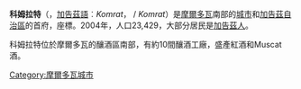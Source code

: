 {{noteTA
|1=zh-hans:科姆拉特;zh-tw:康拉特;
}}
{{Infobox settlement
| official_name = 科姆拉特（Comrat / Komrat）
| nickname = 
| motto = 
| image_skyline =  {{Photomontage|position=center
|photo1a =MD.GE.Comrat - Catedrala Sf. Ioan Botezătorul - jun 2017.jpg
|photo2a =Lenin statue in Comrat.jpg
|photo2b =Street in Comrat4.jpg
|photo3a =Komrat Devlet Universiteti1.jpg
|photo3b =Дом культуры в Комрате.jpg
|photo4a =Komrat - kaplica zbudowana w miejscu gdzie dawniej znajdowała się cerkiew zburzona w czasach komunizmu.jpg
|photo4b =Центральный парк2.jpg
|size = 270
|spacing = 1
|color = #FFFFFF
|border = 1
}}
| image_flag = Komrat flag.png
| image_seal = Coat of arms of Comrat.png
|image_map = Karta Gagauzien.jpg
| map_caption = 科姆拉特的位置
|subdivision_type = 國家
|subdivision_type1 = 自治區
|subdivision_type2 = 
|subdivision_name = {{flag|摩尔多瓦}}
|subdivision_name1 = [[加告茲自治區|加告茲自治區]]
|subdivision_name2 = 
| established_title = 成立
| established_date = 1789年
| established_title2 = 
| established_date2 = 
| government_type = 
| leader_title = 市長
| leader_name = Nicolai Dudoglo
| area_magnitude = 
| area_total_sq_mi =
| area_total_km2 = 
| area_urban_sq_mi = 
| area_urban_km2 = 
| area_metro_km2 = 
| area_metro_sq_mi = 
| population_as_of=2004
| population_footnotes =
| population_total = 23429
| population_urban = 
| population_metro = 
| population_density_sq_mi = 
| population_density_km2 = 
| timezone = [[歐洲東部時間|歐洲東部時間]]
| utc_offset = +2
| timezone_DST = 
| utc_offset_DST = 
| latd = 46| latm = 18| lats =00 | latNS = N
| longd = 28| longm = 29 | longs =36 | longEW = E
| elevation_footnotes=
| elevation_ft = 
| elevation_m =
| website = 
| footnotes =
 }}
'''科姆拉特'''（{{lang-ro|Comrat}}，[[加告茲語|加告茲語]]︰''Komrat''，{{lang-ru|Комрат}} / ''Komrat''）是[[摩爾多瓦|摩爾多瓦]]南部的[[城市|城市]]和[[加告茲自治區|加告茲自治區]]的首府，座標{{coord|46|19|N|28|40|E|}}。2004年，人口23,429，大部分居民是[[加告茲人|加告茲人]]。

科姆拉特位於摩爾多瓦的釀酒區南部，有約10間釀酒工廠，盛產紅酒和Muscat酒。

{{摩爾多瓦行政區劃}}
{{Authority control}}

[[Category:摩爾多瓦城市|Category:摩爾多瓦城市]]